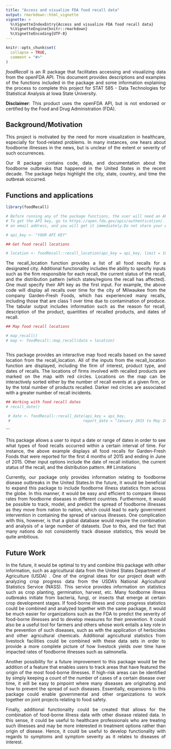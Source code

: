 ```yaml
---
title: "Access and visualize FDA food recall data"
output: rmarkdown::html_vignette
vignette: >
  %\VignetteIndexEntry{Access and visualize FDA food recall data}
  %\VignetteEngine{knitr::rmarkdown}
  %\VignetteEncoding{UTF-8}
---
```


<style>
body {
text-align: justify}
</style>

```r
knitr::opts_chunk$set(
  collapse = TRUE,
  comment = "#>"
)
```


*foodRecall* is an R package that facilitates accessing and visualizing data from the openFDA API. This document provides descriptions and examples of the functions included in the package and some information explaining the process to complete this project for STAT 585 - Data Technologies for Statistical Analysis at Iowa State University.

**Disclaimer**: This product uses the openFDA API, but is not endorsed or certified by the Food and Drug Administration (FDA).

## Background/Motivation

This project is motivated by the need for more visualization in healthcare, especially for food-related problems. In many instances, one hears about foodborne illnesses in
the news, but is unclear of the extent or severity of such occurrences. 

Our R package contains code, data, and documentation about the foodborne outbreaks that happened in the United States in the recent decade. The package helps highlight the city, state, country, and time the outbreak occurred.

## Functions and applications

```r

library(foodRecall)

# Before running any of the package functions, the user will need an API key.
# To get the API key, go to https://open.fda.gov/apis/authentication/. It is free, only requires
# an email address, and you will get it immediately.Do not share your API key with anyone.

# api_key <- "YOUR API KEY"

## Get food recall locations

# location <- foodRecall::recall_location(api_key = api_key, limit = 1000, city = "Milwaukee", state = "Wisconsin", recalling_firm = "Garden-Fresh Foods, Inc." )

```
The recall_location function provides a list of all food recalls for a designated city. Additional functionality includes the ability to specify inputs such as the firm responsible for each recall, the current status of the recall, and the distribution pattern (which states/regions the recall has affected). One must specify their API key as the first input. For example, the above code will display all recalls over time for the city of Milwaukee from the company Garden-Fresh Foods, which has experienced many recalls, including those that are class 1 over time due to contamination of produce. The tabular output includes information such as the reason for recall, description of the product, quantities of recalled products, and dates of recall.
```r
## Map food recall locations

# map_recall()
# map <- foodRecall::map_recall(data = location)



```
This package provides an interactive map food recalls based on the saved location from the recall_location. All of the inputs from the recall_location function are displayed, including the firm of interest, product type, and dates of recalls. The locations of firms involved with recalled products are marked on the map with red circles. Locations on the map can be interactively sorted either by the number of recall events at a given firm, or by the total number of products recalled. Darker red circles are associated with a greater number of recall incidents.
```r

## Working with food recall dates
# recall_date()

 # date <- foodRecall::recall_date(api_key = api_key,
 #                                report_date = "January 2015 to May 2015", termination_date = "June 2015", recalling_firm = "Tyson Foods")
```

```


This package allows a user to input a date or range of dates in order to see 
what types of food recalls occurred within  a certain interval of time.
For instance, the above example displays all food recalls for Garden-Fresh Foods
that were reported for the first 4 months of 2015 and ending in June of 2015. Other input options include the date of recall initiation, the current status of the recall, and the distribution pattern.
## Limitations 

Currently, our package only provides information relating to foodborne disease outbreaks 
in the United States.In the future, it would be beneficial to expand this package to include foodborne illness statistics from across the globe. In this manner, it would be
easy and efficient to compare illness rates from foodborne diseases in different
countries. Furthermore, it would be possible to track, model, and predict the spread of 
foodborne illnesses as they move from nation to nation, which could lead to early
government intervention in containing the spread of various illnesses. One complication with this, however, is that a global database would require the combination and analysis of
a large number of datasets. Due to this, and the fact that many nations do not consistently track disease statistics, this would be quite ambitious.

## Future Work

In the future, it would be optimal to try and combine this package with other information,
such as agricultural data from the United States Department of Agriculture (USDA)
. One of the original ideas for our project dealt with analyzing crop progress data from the USDA's National Agricultural Statistics Service (NASS). This service provides information on
statistics such as crop planting, germination, harvest, etc. Many foodborne illness outbreaks 
initiate from bacteria, fungi, or insects that emerge at certain crop development stages.
If food-borne illness and crop progress statistics could be combined and analyzed together with the same package, it would be much easier for organizations such as the FDA to predict the 
severity of food-borne illnesses and to develop measures for their prevention. It
could also be a useful tool for farmers and others whose work entails a key role
in the prevention of such diseases, such as with the application of herbicides
and other agricultural chemicals. Additional agricultural statistics from
livestock facilities could be combined with these data sets in order to 
provide a more complete picture of how livestock yields over time have impacted
rates of foodborne illnesses such as salmonella.

Another possibility for a future improvement to this package would be the addition
of a feature that enables users to track areas that have featured the origin of
the most food-borne illnesses. If high-risk areas can be identified by simply keeping
a count of the number of cases of a certain disease over time, it will be easy to
pinpoint where many diseases are originating and how to prevent the spread of such
diseases. Essentially, expansions to this package could enable governmental and other
organizations to work together on joint projects relating to food safety.

Finally, additional functionality could be created that allows for the combination
of food-borne illness data with other disease related data. In this sense, it could
be useful to healthcare professionals who are treating such illnesses and may be more
interested in treatment options rather than origin of disease. Hence, it could be useful
to develop functionality with regards to symptoms and symptom severity as it relates to
diseases of interest.


